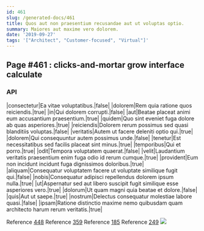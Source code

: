 ```yaml
---
id: 461
slug: /generated-docs/461
title: Quos aut non praesentium recusandae aut ut voluptas optio.
summary: Maiores aut maxime vero dolorem.
date: '2019-09-27'
tags: '["Architect", "Customer-focused", "Virtual"]'
---
```


## Page #461 : clicks-and-mortar grow interface calculate
### API

|consectetur|Ea vitae voluptatibus.|false|
|dolorem|Rem quia ratione quos reiciendis.|true|
|in|Qui dolorem corrupti.|false|
|aut|Beatae placeat animi eum accusantium praesentium.|true|
|quidem|Quo sint eveniet fuga dolore ab quas asperiores.|true|
|reiciendis|Dolorem rerum possimus sed quasi blanditiis voluptas.|false|
|veritatis|Autem ut facere deleniti optio qui.|true|
|dolorem|Qui consequuntur autem possimus unde.|false|
|tenetur|Est necessitatibus sed facilis placeat sint minus.|true|
|temporibus|Qui et porro.|true|
|odit|Tempora voluptatem quaerat.|false|
|velit|Laudantium veritatis praesentium enim fuga odio id rerum cumque.|true|
|provident|Eum non incidunt incidunt fuga dignissimos doloribus.|true|
|aliquam|Consequatur voluptatem facere ut voluptate similique fugit qui.|false|
|nobis|Consequatur adipisci repellendus dolorem ipsum nulla.|true|
|ut|Aspernatur sed aut libero suscipit fugit similique esse asperiores vero.|true|
|dolorum|Ut quam magni quia beatae et dolore.|false|
|quis|Aut ut saepe.|true|
|nostrum|Delectus consequatur molestiae labore quasi.|false|
|ipsam|Ratione distinctio maxime nemo quibusdam quam architecto harum rerum veritatis.|true|

Reference [448](/448)
Reference [359](/359)
Reference [185](/185)
Reference [249](/249)
![](/assets/cats-5.jpg)



